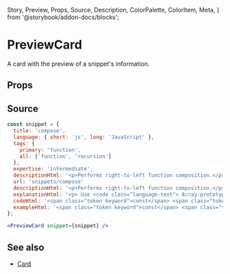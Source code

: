   Story,
  Preview,
  Props,
  Source,
  Description,
  ColorPalette,
  ColorItem,
  Meta,
} from '@storybook/addon-docs/blocks';

# PreviewCard

A card with the preview of a snippet's information.

## Props

<Props of={PreviewCard} />

## Source

```jsx
const snippet = {
  title: 'compose',
  language: { short: 'js', long: 'JavaScript' },
  tags: {
    primary: 'function',
    all: ['function', 'recursion']
  },
  expertise: 'intermediate',
  descriptionHtml: '<p>Performs right-to-left function composition.</p>',
  url: 'snippets/compose'
  descriptionHtml: '<p>Performs right-to-left function composition.</p>',
  explanationHtml: '<p> Use <code class="language-text"> Array.prototype.reduce()</code> to perform right-to-left function composition.\nThe last(rightmost) function can accept one or more arguments; the remaining functions must be unary.</p>',
  codeHtml: '<span class="token keyword">const</span> <span class="token function-variable function">compose</span> <span class="token operator">=</span> <span class="token punctuation">(</span><span class="token parameter"><span class="token operator">...</span>fns</span><span class="token punctuation">)</span> <span class="token operator">=></span> fns<span class="token punctuation">.</span><span class="token function">reduce</span><span class="token punctuation">((</span><span class="token parameter">f<span class="token punctuation">,</span> g</span><span class="token punctuation">)</span> <span class="token operator">=></span> <span class="token punctuation">(</span><span class="token parameter"><span class="token operator">...</span>args</span><span class="token punctuation">)</span> <span class="token operator">=></span> <span class="token function">f</span><span class="token punctuation">(</span><span class="token function">g</span><span class="token punctuation">(</span><span class="token operator">...</span>args<span class="token punctuation">)));</span>',
  exampleHtml: '<span class="token keyword">const</span> <span class="token function-variable function">add5</span> <span class="token operator">=</span> <span class="token parameter">x</span> <span class="token operator">=></span> x <span class="token operator">+</span> <span class="token number">5</span><span class="token punctuation">;</span>\n<span class= "token keyword" >const</span> <span class="token function-variable function">multiply</span> <span class="token operator">=</span> <span class="token punctuation">(</span> <span class="token parameter">x<span class="token punctuation">,</span> y</span> <span class="token punctuation">)</span> <span class="token operator">=></span> x <span class="token operator">*</span> y <span class="token punctuation" >;</span >\n<span class="token keyword">const</span> multiplyAndAdd5 <span class="token operator" >=</span > <span class="token function">compose</span> <span class="token punctuation">(</span>add5 <span class="token punctuation" >,</span >multiply<span class="token punctuation" >);</span >\n<span class="token function">multiplyAndAdd5</span> <span class="token punctuation">(</span> <span class="token number">5</span> <span class="token punctuation">,</span> <span class="token number">2</span> <span class="token punctuation">);</span> <span class="token comment">// 15</span>',
};

<PreviewCard snippet={snippet} />
```

## See also

- [Card](./?path=/story/atoms-card--component)